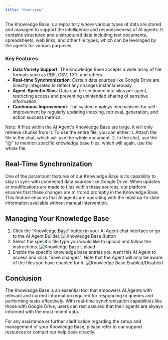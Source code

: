 ```yaml
---
title: "Overview"
---
```


The Knowledge Base is a repository where various types of data are stored and managed to support the intelligence and responsiveness of AI agents. It contains structured and unstructured data including text documents, spreadsheets, web links, and other file types, which can be leveraged by the agents for various purposes.

### Key Features:

- **Data Variety Support**: The Knowledge Base accepts a wide array of file formats such as PDF, CSV, TXT, and others.
- **Real-time Synchronization**: Certain data sources like Google Drive are directly integrated to reflect any changes instantaneously.
- **Agent-Specific Silos**: Data can be sectioned into silos per agent, restricting access and preventing unintended sharing of sensitive information.
- **Continuous Improvement**: The system employs mechanisms for self-improvement by regularly updating indexing, retrieval, generation, and action success metrics.

<Tip>
  Note: If files within the AI Agent's Knowledge Base are large, it will only
  retrieve chunks from it. To use the entire file, you can either: 
  1. Attach the
  file in the chat, which will use the whole document. 
  2. In the chat, use the "@" to mention
  specific knowledge base files, which will again, use the whole file.
</Tip>

## Real-Time Synchronization

One of the paramount features of our Knowledge Base is its capability to stay in sync with connected data sources like Google Drive. When updates or modifications are made to files within these sources, our platform ensures that these changes are mirrored promptly in the Knowledge Base. This feature ensures that AI agents are operating with the most up-to-date information available without manual intervention.

## Managing Your Knowledge Base

1.  Click the 'Knowledge Base' button in your AI Agent chat interface or go to the AI Agent Builder.
    <img
      className="rounded-xl"
      src="/ai-agents/step-1.png"
      alt="Knowledge Base Button"
    />
2.  Select the specific file type you would like to upload and follow the instructions.
    <img
      className="rounded-xl"
      src="/ai-agents/step-2.png"
      alt="Knowledge Base Upload"
    />
3.  Enable the specific knowledge base entries you want this AI Agent to access and click "Save changes". Note that the Agent will only be aware of the files you have enabled for it.
    <img
      src="/ai-agents/step-3.png"
      className="rounded-xl"
      alt="Knowledge Base Enabled/Disabled"
    />

## Conclusion

The Knowledge Base is an essential tool that empowers AI Agents with relevant and current information required for responding to queries and performing tasks effectively. With real-time synchronization capabilities like those with Google Drive, users can rest assured that their agents are always informed with the most recent data.

For any assistance or further clarification regarding the setup and management of your Knowledge Base, please refer to our support resources or contact our help desk directly.
